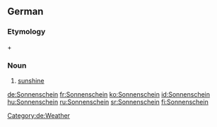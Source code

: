 ==German==
===Etymology===
{{term|Sonne||sun|lang=de}} + {{term|scheinen||to shine|lang=de}}

===Noun===
{{de-noun|g=m|pl=-|genitive=Sonnenscheins}}
# [[sunshine]]
[[Category:de:Weather]]

[[de:Sonnenschein]]
[[fr:Sonnenschein]]
[[ko:Sonnenschein]]
[[id:Sonnenschein]]
[[hu:Sonnenschein]]
[[ru:Sonnenschein]]
[[sr:Sonnenschein]]
[[fi:Sonnenschein]]